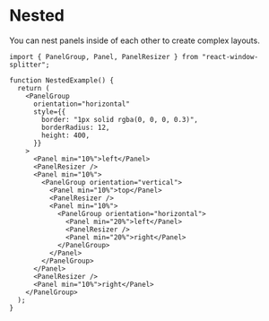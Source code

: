 
# Nested

You can nest panels inside of each other to create complex layouts.

<div className="my-6">  
  <NestedExample />
</div>

```tsx
import { PanelGroup, Panel, PanelResizer } from "react-window-splitter";

function NestedExample() {
  return (
    <PanelGroup
      orientation="horizontal"
      style={{
        border: "1px solid rgba(0, 0, 0, 0.3)",
        borderRadius: 12,
        height: 400,
      }}
    >
      <Panel min="10%">left</Panel>
      <PanelResizer />
      <Panel min="10%">
        <PanelGroup orientation="vertical">
          <Panel min="10%">top</Panel>
          <PanelResizer />
          <Panel min="10%">
            <PanelGroup orientation="horizontal">
              <Panel min="20%">left</Panel>
              <PanelResizer />
              <Panel min="20%">right</Panel>
            </PanelGroup>
          </Panel>
        </PanelGroup>
      </Panel>
      <PanelResizer />
      <Panel min="10%">right</Panel>
    </PanelGroup>
  );
}
```